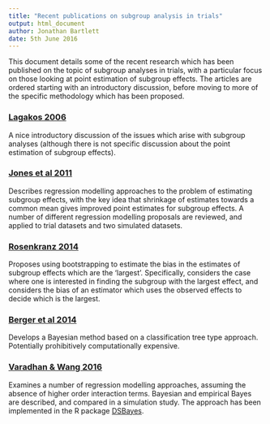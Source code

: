 ```yaml
---
title: "Recent publications on subgroup analysis in trials"
output: html_document
author: Jonathan Bartlett
date: 5th June 2016
---
```


This document details some of the recent research which has been published on the topic of subgroup analyses in trials, with a particular focus on those looking at point estimation of subgroup effects. The articles are ordered starting with an introductory discussion, before moving to more of the specific methodology which has been proposed.

### [Lagakos 2006](http://fp.ucalgary.ca/FMResidentSecure/Articles/The%20Challenge%20of%20Subgroup%20Analyses.pdf)

A nice introductory discussion of the issues which arise with subgroup analyses (although there is not specific discussion about the point estimation of subgroup effects).

### [Jones et al 2011](https://www.researchgate.net/profile/Beat_Neuenschwander/publication/49799347_Bayesian_models_for_subgroup_analysis_in_clinical_trials/links/0046351c0118403b6b000000.pdf)

Describes regression modelling approaches to the problem of estimating subgroup effects, with the key idea that shrinkage of estimates towards a common mean gives improved point estimates for subgroup effects. A number of different regression modelling proposals are reviewed, and applied to trial datasets and two simulated datasets.

### [Rosenkranz 2014](https://www.researchgate.net/profile/Gerd_Rosenkranz/publication/262211000_Bootstrap_corrections_of_treatment_effect_estimates_following_selection/links/552cde110cf2e089a3acfb96.pdf)

Proposes using bootstrapping to estimate the bias in the estimates of subgroup effects which are the 'largest'. Specifically, considers the case where one is interested in finding the subgroup with the largest effect, and considers the bias of an estimator which uses the observed effects to decide which is the largest.

### [Berger et al 2014](http://dx.doi.org/10.1080/10543406.2013.856026)

Develops a Bayesian method based on a classification tree type approach. Potentially prohibitively computationally expensive.

### [Varadhan & Wang 2016](http://dx.doi.org/10.1002/bimj.201400102)

Examines a number of regression modelling approaches, assuming the absence of higher order interaction terms. Bayesian and empirical Bayes are described, and compared in a simulation study. The approach has been implemented in the R package [DSBayes](https://cran.r-project.org/web/packages/DSBayes/index.html).
